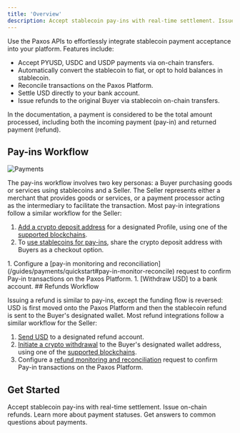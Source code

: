 ```yaml
---
title: 'Overview'
description: Accept stablecoin pay-ins with real-time settlement. Issue on-chain refunds.
---
```



Use the Paxos APIs to effortlessly integrate stablecoin payment acceptance into your platform.
Features include:

- Accept PYUSD, USDC and USDP payments via on-chain transfers.
- Automatically convert the stablecoin to fiat, or opt to hold balances in stablecoin.
- Reconcile transactions on the Paxos Platform.
- Settle USD directly to your bank account.
- Issue refunds to the original Buyer via stablecoin on-chain transfers.

<Tip>
In the documentation, a payment is considered to be the total amount processed, including both the incoming payment (pay-in) and returned payment (refund).
</Tip>

## Pay-ins Workflow

![Payments](/images/payments.png)

The pay-ins workflow involves two key personas: a Buyer purchasing goods or services using stablecoins and a Seller. 
The Seller represents either a merchant that provides goods or services, or a payment processor acting as the intermediary to facilitate the transaction.
Most pay-in integrations follow a similar workflow for the Seller:

1. [Add a crypto deposit address](/guides/payments/quickstart#pay-in-add-deposit-address) for a designated Profile, using one of the [supported blockchains](/guides/payments/faq#supported-assets).
1. To [use stablecoins for pay-ins](/guides/payments/quickstart#receive-payment), share the crypto deposit address with Buyers as a checkout option. 
 <PaymentsConnectorTip />
1. Configure a [pay-in monitoring and reconciliation](/guides/payments/quickstart#pay-in-monitor-reconcile) request to confirm Pay-in transactions on the Paxos Platform.
1. [Withdraw USD] to a bank account.
## Refunds Workflow

Issuing a refund is similar to pay-ins, except the funding flow is reversed: USD is first moved onto the Paxos Platform and then the stablecoin refund is sent to the Buyer's designated wallet.
Most refund integrations follow a similar workflow for the Seller:

1. [Send USD](/guides/payments/quickstart#refund-fund-account) to a designated refund account.
1. [Initiate a crypto withdrawal](/guides/payments/quickstart#refund-initiate) to the Buyer's designated wallet address, using one of the [supported blockchains](/guides/payments/faq#supported-assets).
1. Configure a [refund monitoring and reconciliation](/guides/payments/quickstart#refund-monitor-reconcile) request to confirm Pay-in transactions on the Paxos Platform.
## Get Started

<CardGroup cols={2}>
  <Card title="Quickstart" href="/guides/payments/quickstart" icon="rocket">
    Accept stablecoin pay-ins with real-time settlement. Issue on-chain refunds.
  </Card>
  <Card title="Payments Statuses" href="/guides/payments/status" icon="list-check">
    Learn more about payment statuses.
  </Card>
  <Card title="Payments FAQ" href="/guides/payments/faq" icon="circle-question">
    Get answers to common questions about payments.
  </Card>
</CardGroup>
